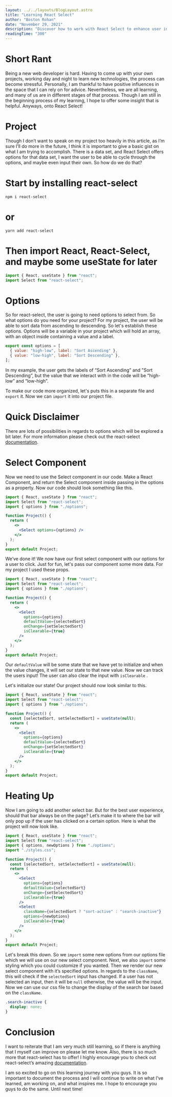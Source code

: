 ```yaml
---
layout: ../../layouts/BlogLayout.astro
title: "Learning React Select"
author: "Boston Rohan"
date: "November 29, 2021"
description: "Discover how to work with React Select to enhance user interactions with data sets. Learn to create dynamic select options and improve the user experience. Get insights from Boston Rohan's journey to harness the power of React Select."
readingTime: "300"
---
```


# Short Rant

Being a new web developer is hard. Having to come up with your own
projects, working day and night to learn new technologies, the process
can become stressful. Personally, I am thankful to have positive
influences in the space that I can rely on for advice. Nevertheless,
we are all learning, and many of us are in different stages of that
process. Though I am still in the beginning process of my learning, I
hope to offer some insight that is helpful. Anyways, onto React
Select!

# Project

Though I don’t want to speak on my project too heavily in this
article, as I’m sure I’ll do more in the future, I think it is
important to give a basic gist on what I am trying to accomplish.
There is a data set, and React Select offers options for that data
set, I want the user to be able to cycle through the options, and
maybe even input their own. So how do we do that?

# Start by installing react-select

`npm i react-select`

# or

`yarn add react-select`

# Then import React, React-Select, and maybe some useState for later

```jsx
import { React, useState } from "react";
import Select from "react-select";
```

# Options

So for react-select, the user is going to need options to select from.
So what options do you need for your project? For my project, the user will
be able to sort data from ascending to descending. So let's establish
these options. Options will be a variable in your project which will
hold an array, with an object inside containing a value and a label.

```js
export const options = [
  { value: "high-low", label: "Sort Ascending" },
  { value: "low-high", label: "Sort Descending" },
];
```

In my example, the user gets the labels of “Sort Ascending” and "Sort
Descending”, but the value that we interact with in the code will be
“high-low” and “low-high”.

To make our code more organized, let's puts this in a separate file and
`export` it. Now we can `import` it into our project file.

# Quick Disclaimer

There are lots of possibilities in regards to options which will be
explored a bit later. For more information please check out the
react-select <a class="underline" target="_blank" href="https://react-select.com/home">documentation</a>.

# Select Component

Now we need to use the Select component in our code. Make a React
Component, and return the Select component inside passing in the
options as a property. Now our code should look something like this.

```jsx
import { React, useState } from "react";
import Select from "react-select";
import { options } from "./options";

function Project() {
  return (
    <>
      <Select options={options} />
    </>
  );
}
export default Project;
```

We’ve done it! We now have our first select component with our options
for a user to click. Just for fun, let's pass our component some more
data. For my project I used these props.

```jsx
import { React, useState } from "react";
import Select from "react-select";
import { options } from "./options";

function Project() {
  return (
    <>
      <Select
        options={options}
        defaultValue={selectedSort}
        onChange={setSelectedSort}
        isClearable={true}
      />
    </>
  );
}
export default Project;
```

Our `defaultValue` will be some state that we have yet to
initialize and when the value changes, it will set our state to that
new value. Now we can track the users input! The user can also clear
the input with `isClearable` .

Let's initialize our state! Our project should now look similar to
this.

```jsx
import { React, useState } from "react";
import Select from "react-select";
import { options } from "./options";

function Project() {
  const [selectedSort, setSelectedSort] = useState(null);
  return (
    <>
      <Select
        options={options}
        defaultValue={selectedSort}
        onChange={setSelectedSort}
        isClearable={true}
      />
    </>
  );
}
export default Project;
```

# Heating Up

Now I am going to add another select bar. But for the best user
experience, should that bar always be on the page? Let’s make it to
where the bar will only pop up if the user has clicked on a certain
option. Here is what the project will now look like.

```jsx
import { React, useState } from "react";
import Select from "react-select";
import { options, newOptions } from "./options";
import "./styles.css";

function Project() {
  const [selectedSort, setSelectedSort] = useState(null);
  return (
    <>
      <Select
        options={options}
        defaultValue={selectedSort}
        onChange={setSelectedSort}
        isClearable={true}
      />
      <Select
        className={selectedSort ? "sort-active" : "search-inactive"}
        options={newOptions}
        isClearable={true}
      />
    </>
  );
}
export default Project;
```

Let's break this down. So we `import` some new options from our options
file which we will use on our new select component. Next, we also
`import` some styling which you could customize if you wanted. Then we
render our new select component with it’s specified options. In
regards to the `className`, this will check if the
`selectedSort` input has changed. If a user has not
selected an input, then it will be `null` otherwise, the
value will be the input. Now we can use our css file to change the
display of the search bar based on the `className`.

```css
.search-inactive {
  display: none;
}
```

# Conclusion

I want to reiterate that I am very much still learning, so if there is
anything that I myself can improve on please let me know. Also, there
is so much more that react-select has to offer! I highly encourage you
to check out react-select’s amazing <a class="underline" href="https://react-select.com/home" target="_blank">documentation</a>.

I am so excited to go on this learning journey with you guys. It is
so important to document the process and I will continue to write on
what I’ve learned, am working on, and what inspires me. I hope to
encourage you guys to do the same. Until next time!
